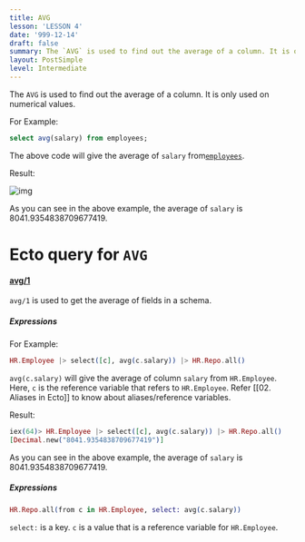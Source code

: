 ```yaml
---
title: AVG
lesson: 'LESSON 4'
date: '999-12-14'
draft: false
summary: The `AVG` is used to find out the average of a column. It is only used on numerical values.
layout: PostSimple
level: Intermediate
---
```


The `AVG` is used to find out the average of a column. It is only used on numerical values.

For Example:

``` SQL
select avg(salary) from employees;
```

The above code will give the average of `salary` from[`employees`](01.%20Introduction). 

Result:

![img](/static/images/Pastedimage20231116153449.png)

As you can see in the above example, the average of `salary` is 8041.9354838709677419.

# Ecto query for `AVG`

#### [avg/1](https://hexdocs.pm/ecto/Ecto.Query.API.html#avg/1)

`avg/1` is used to get the average of fields in a schema.  

##### Expressions

For Example:

``` Elixir
HR.Employee |> select([c], avg(c.salary)) |> HR.Repo.all()
```

`avg(c.salary)` will give the average of column `salary` from `HR.Employee`. Here, `c` is the reference variable that refers to `HR.Employee`. Refer [[02. Aliases in Ecto]] to know about aliases/reference variables.

Result:

```Elixir
iex(64)> HR.Employee |> select([c], avg(c.salary)) |> HR.Repo.all()
[Decimal.new("8041.9354838709677419")]
```

As you can see in the above example, the average of `salary` is 8041.9354838709677419.

##### Expressions

```Elixir
HR.Repo.all(from c in HR.Employee, select: avg(c.salary)) 
```

`select:` is a key. `c` is a value that is a reference variable for `HR.Employee`. 